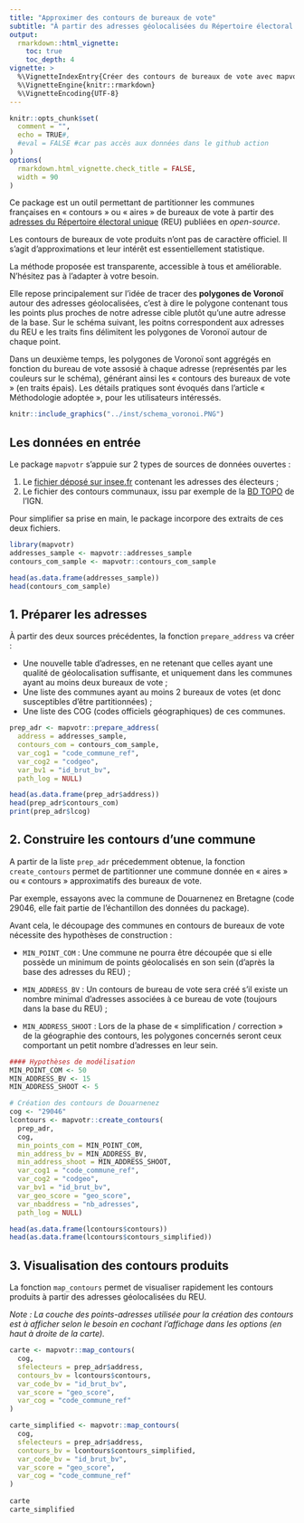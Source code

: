 ```yaml
---
title: "Approximer des contours de bureaux de vote"
subtitle: "À partir des adresses géolocalisées du Répertoire électoral unique (REU)"
output:
  rmarkdown::html_vignette:
    toc: true
    toc_depth: 4
vignette: >
  %\VignetteIndexEntry{Créer des contours de bureaux de vote avec mapvotr}
  %\VignetteEngine{knitr::rmarkdown}
  %\VignetteEncoding{UTF-8}
---
```



```r
knitr::opts_chunk$set(
  comment = "",
  echo = TRUE#,
  #eval = FALSE #car pas accès aux données dans le github action
)
options(
  rmarkdown.html_vignette.check_title = FALSE,
  width = 90
)
```

Ce package est un outil permettant de partitionner les communes françaises en « contours » ou « aires » de bureaux de vote à partir des [adresses du Répertoire électoral unique](LIEN A AJOUTER) (REU) publiées en *open-source*.

Les contours de bureaux de vote produits n'ont pas de caractère officiel. Il s'agit d'approximations et leur intérêt est essentiellement statistique. 

La méthode proposée est transparente, accessible à tous et améliorable. N'hésitez pas à l'adapter à votre besoin. 

Elle repose principalement sur l'idée de tracer des **polygones de Voronoï** autour des adresses géolocalisées, c'est à dire le polygone contenant tous les points plus proches de notre adresse cible plutôt qu'une autre adresse de la base. Sur le schéma suivant, les poitns correspondent aux adresses du REU e les traits fins délimitent les polygones de Voronoï autour de chaque point. 

Dans un deuxième temps, les polygones de Voronoï sont aggrégés en fonction du bureau de vote assosié à chaque adresse (représentés par les couleurs sur le schéma), générant ainsi les « contours des bureaux de vote » (en traits épais). Les détails pratiques sont évoqués dans l'article « Méthodologie adoptée », pour les utilisateurs intéressés. 


```r
knitr::include_graphics("../inst/schema_voronoi.PNG")
```

## Les données en entrée

Le package `mapvotr` s'appuie sur 2 types de sources de données ouvertes : 

1. Le [fichier déposé sur insee.fr](LIEN_A_AJOUTER_ULTERIEUREMENT) contenant les adresses des électeurs ;
2. Le fichier des contours communaux, issu par exemple de la [BD TOPO](https://geoservices.ign.fr/bdtopo) de l'IGN.

Pour simplifier sa prise en main, le package incorpore des extraits de ces deux fichiers.

```r
library(mapvotr)
addresses_sample <- mapvotr::addresses_sample
contours_com_sample <- mapvotr::contours_com_sample

head(as.data.frame(addresses_sample))
head(contours_com_sample)
```


## 1. Préparer les adresses

À partir des deux sources précédentes, la fonction `prepare_address` va créer : 

* Une nouvelle table d'adresses, en ne retenant que celles ayant une qualité de géolocalisation suffisante, et uniquement dans les communes ayant au moins deux bureaux de vote ;
* Une liste des communes ayant au moins 2 bureaux de votes (et donc susceptibles d'être partitionnées) ;
* Une liste des COG (codes officiels géographiques) de ces communes.


```r
prep_adr <- mapvotr::prepare_address(
  address = addresses_sample,
  contours_com = contours_com_sample,
  var_cog1 = "code_commune_ref",
  var_cog2 = "codgeo",
  var_bv1 = "id_brut_bv",
  path_log = NULL) 

head(as.data.frame(prep_adr$address))
head(prep_adr$contours_com)
print(prep_adr$lcog)

```

## 2. Construire les contours d'une commune

A partir de la liste `prep_adr` précedemment obtenue, la fonction `create_contours` permet de partitionner une commune donnée en « aires » ou « contours » approximatifs des bureaux de vote.

Par exemple, essayons avec la commune de Douarnenez en Bretagne (code 29046, elle fait partie de l'échantillon des données du package).

Avant cela, le découpage des communes en contours de bureaux de vote nécessite des hypothèses de construction : 

* `MIN_POINT_COM` : Une commune ne pourra être découpée que si elle possède un minimum de points géolocalisés en son sein (d'après la base des adresses du REU) ;

* `MIN_ADDRESS_BV` : Un contours de bureau de vote sera créé s'il existe un nombre minimal d'adresses associées à ce bureau de vote (toujours dans la base du REU) ;

* `MIN_ADDRESS_SHOOT` : Lors de la phase de « simplification / correction » de la géographie des contours, les polygones concernés seront ceux comportant un petit nombre d'adresses en leur sein.

```r

#### Hypothèses de modélisation
MIN_POINT_COM <- 50
MIN_ADDRESS_BV <- 15
MIN_ADDRESS_SHOOT <- 5

# Création des contours de Douarnenez
cog <- "29046" 
lcontours <- mapvotr::create_contours(
  prep_adr,
  cog,
  min_points_com = MIN_POINT_COM,
  min_address_bv = MIN_ADDRESS_BV,
  min_address_shoot = MIN_ADDRESS_SHOOT,
  var_cog1 = "code_commune_ref",
  var_cog2 = "codgeo",
  var_bv1 = "id_brut_bv",
  var_geo_score = "geo_score",
  var_nbaddress = "nb_adresses",
  path_log = NULL)

head(as.data.frame(lcontours$contours))
head(as.data.frame(lcontours$contours_simplified))
```

## 3. Visualisation des contours produits

La fonction `map_contours` permet de visualiser rapidement les contours produits à partir des adresses géolocalisées du REU.

*Note : La couche des points-adresses utilisée pour la création des contours est à afficher selon le besoin en cochant l'affichage dans les options (en haut à droite de la carte).*

```r


carte <- mapvotr::map_contours(
  cog,
  sfelecteurs = prep_adr$address,
  contours_bv = lcontours$contours,
  var_code_bv = "id_brut_bv",
  var_score = "geo_score",
  var_cog = "code_commune_ref"
)

carte_simplified <- mapvotr::map_contours(
  cog,
  sfelecteurs = prep_adr$address,
  contours_bv = lcontours$contours_simplified,
  var_code_bv = "id_brut_bv",
  var_score = "geo_score",
  var_cog = "code_commune_ref"
)
  
carte
carte_simplified



```









